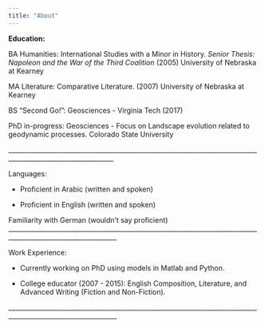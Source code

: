 ```yaml
---
title: "About"
---
```


**Education:**

BA Humanities: International Studies with a Minor in History. *Senior Thesis: Napoleon and the War of the Third Coalition* (2005) University of Nebraska at Kearney

MA Literature: Comparative Literature. (2007) University of Nebraska at Kearney

BS "Second Go!": Geosciences - Virginia Tech (2017)

PhD in-progress: Geosciences - Focus on Landscape evolution related to geodynamic processes. Colorado State University

\_\_\_\_\_\_\_\_\_\_\_\_\_\_\_\_\_\_\_\_\_\_\_\_\_\_\_\_\_\_\_\_\_\_\_\_\_\_\_\_\_\_\_\_\_\_\_\_\_\_\_\_\_\_\_\_\_\_\_\_\_\_\_\_\_\_\_\_\_\_\_\_\_\_\_\_\_\_\_\_\_\_\_\_\_\_\_\_\_\_\_\_\_\_\_\_\_\_\_\_\_\_\_\_\_\_\_\_\_\_\_

Languages:

-   Proficient in Arabic (written and spoken)

-   Proficient in English (written and spoken)

Familiarity with German (wouldn't say proficient) \_\_\_\_\_\_\_\_\_\_\_\_\_\_\_\_\_\_\_\_\_\_\_\_\_\_\_\_\_\_\_\_\_\_\_\_\_\_\_\_\_\_\_\_\_\_\_\_\_\_\_\_\_\_\_\_\_\_\_\_\_\_\_\_\_\_\_\_\_\_\_\_\_\_\_\_\_\_\_\_\_\_\_\_\_\_\_\_\_\_\_\_\_\_\_\_\_\_\_\_\_\_\_\_\_\_\_\_\_\_\_\_

Work Experience:

-   Currently working on PhD using models in Matlab and Python.

-   College educator (2007 - 2015): English Composition, Literature, and Advanced Writing (Fiction and Non-Fiction).

\_\_\_\_\_\_\_\_\_\_\_\_\_\_\_\_\_\_\_\_\_\_\_\_\_\_\_\_\_\_\_\_\_\_\_\_\_\_\_\_\_\_\_\_\_\_\_\_\_\_\_\_\_\_\_\_\_\_\_\_\_\_\_\_\_\_\_\_\_\_\_\_\_\_\_\_\_\_\_\_\_\_\_\_\_\_\_\_\_\_\_\_\_\_\_\_\_\_\_\_\_\_\_\_\_\_\_\_\_\_\_\_
